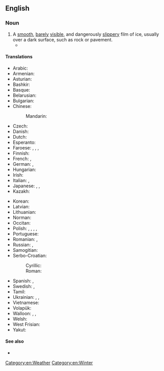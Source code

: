 {{also|black-ice}}
==English==
{{wikiversity lecture}}

===Noun===
{{en-noun|-}}

# A [[smooth]], [[barely]] [[visible]], and dangerously [[slippery]] film of ice, usually over a dark surface, such as rock or pavement.
#* {{quote-journal|en|1965|December 25||Oregon Bus Crash Kills 12, Hurts 27|New York Times
|page=30|url=http://select.nytimes.com/gst/abstract.html?res=F20614F93F5A157A93C7AB1789D95F418685F9
|passage=He said the bus struck a patch of '''black ice''', or freshly formed ice as yet invisible on the road surface, just after he had passed a trailer truck.}}

====Translations====
{{trans-top|invisible film of ice}}
* Arabic: {{t|ar|جَلِيد أَسْوَد|m}}
* Armenian: {{t+|hy|մերկասառույց|sc=Armn}}
* Asturian: {{t|ast|xelu negro|m}}
* Bashkir: {{t|ba|боҙлауыҡ|sc=Cyrl}}
* Basque: {{t|eu|euri izoztu}}
* Belarusian: {{t|be|галалёдзіца|f}}
* Bulgarian: {{t|bg|поледица|f}}
* Chinese:
*: Mandarin: {{t|cmn|黑冰|tr=hēibīng|sc=Hani}}
* Czech: {{t+|cs|náledí|n}}
* Danish: {{t+|da|islag|n}}
* Dutch: {{t+|nl|ijzel|m}}
* Esperanto: {{t|eo|glatglacio}}
* Faroese: {{t|fo|svartakálk|n}}, {{t|fo|svarthálka|f}}, {{t|fo|svartagler|n}}, {{t|fo|vátagler|n}}
* Finnish: {{t+|fi|musta jää}}
* French: {{t+|fr|verglas|m}}, {{t+|fr|glace noire|f}}
* German: {{t+|de|Glatteis|n}}, {{t+|de|Blitzeis|n}}
* Hungarian: {{t|hu|jegesedés}}
* Irish: {{t|ga|oighear dubh|m}}
* Italian: {{t|it|vetrone|m}}, {{t|it|ghiaccio nero|m}}
* Japanese: {{t|ja|黒氷|tr=くろこおり, kurokōri|sc=Jpan}}, {{t|ja|透明氷|tr=とうめいこおり, tōmeikōri|sc=Jpan}}, {{t+|ja|雨氷|tr=うひょう, uhyō, あめごおり, amegōri|sc=Jpan}} {{qualifier|freezing rain}}
* Kazakh: {{t|kk|көктайғақ|sc=Cyrl}}
{{trans-mid}}
* Korean: {{t+|ko|살얼음}}
* Latvian: {{t|lv|apledojums|m}}
* Lithuanian: {{t|lt|plikledis|m}}
* Norman: {{t|nrf|verglias|m}}
* Occitan: {{t|oc|glaç negre|m}}
* Polish: {{t+|pl|gołoledź|f}}, {{t|pl|czarny lód|m}}, {{t+|pl|ślizgawica|f}}, {{t|pl|ślizgawka|f}} {{qualifier|colloquial}}, {{t+|pl|szklanka|f}} {{qualifier|colloquial}}
* Portuguese: {{t|pt|gelo negro|m}}
* Romanian: {{t+|ro|polei|n}}, {{t+|ro|ghețuș|n}}
* Russian: {{t+|ru|гололе́дица|f}}, {{t+|ru|гололёд|m}} {{qualifier|glaze ice, freezing rain}}
* Samogitian: {{t|sgs|plikšals|m}}
* Serbo-Croatian:
*: Cyrillic: {{t|sh|по̀ледица|f}}
*: Roman: {{t+|sh|pòledica|f}}
* Spanish: {{t|es|placa de hielo|f}}, {{t|es|verglás|m}}
* Swedish: {{t|sv|blixthalka|c}}, {{t+|sv|svarthalka|c}}
* Tamil: {{t|ta|கரும் பனி}}
* Ukrainian: {{t+|uk|ожеле́диця|f}}, {{t+|uk|о́желедь|f}}, {{t|uk|ожеле́да|f}}
* Vietnamese: {{t|vi|băng đen}}
* Volapük: {{t|vo|frodaglad}}
* Walloon: {{t+|wa|waerglaece|f}}, {{t+|wa|noere glaece|f}}, {{t+|wa|waergla|m}}
* Welsh: {{t+|cy|iâ du|m}}
* West Frisian: {{t|fy|izel|m}}
* Yakut: {{t|sah|килэҥ}}
{{trans-bottom}}

====See also====
* {{pedialite}}

[[Category:en:Weather]]
[[Category:en:Winter]]